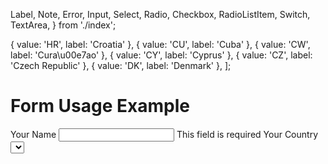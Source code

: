 
  Label,
  Note,
  Error,
  Input,
  Select,
  Radio,
  Checkbox,
  RadioListItem,
  Switch,
  TextArea,
} from './index';

  { value: 'HR', label: 'Croatia' },
  { value: 'CU', label: 'Cuba' },
  { value: 'CW', label: 'Cura\u00e7ao' },
  { value: 'CY', label: 'Cyprus' },
  { value: 'CZ', label: 'Czech Republic' },
  { value: 'DK', label: 'Denmark' },
];

<Meta title="components/forms/Example" />

# Form Usage Example

<Canvas>
  <DSProvider>
    <form>
      <Stack gap="md">
        <Stack>
          <Label>Your Name</Label>
          <Input type="text" isInvalid />
          <Error>This field is required</Error>
        </Stack>
        <Stack>
          <Label>Your Country</Label>
          <Select options={options} />
          <Note>Where you currently live</Note>
        </Stack>
        <Stack>
          <Label>I am</Label>
          <Stack gap="xs">
            <Radio name="species" radioId="human" label="Human" value="human" />
            <Radio
              name="species"
              radioId="animal"
              label="Animal"
              value="animal"
            />
          </Stack>
        </Stack>
        <Stack>
          <Label>My hobbies</Label>
          <Stack gap="xs">
            <Checkbox
              name="hobbies"
              checkboxId="reading"
              label="Reading"
              value="reading"
            />
            <Checkbox
              name="hobbies"
              checkboxId="sleeping"
              label="Sleeping"
              value="sleeping"
            />
            <Checkbox
              name="hobbies"
              checkboxId="programming"
              label="Programming"
              value="programming"
            />
            <Checkbox
              name="hobbies"
              checkboxId="testing"
              label="Testing"
              value="testing"
            />
          </Stack>
        </Stack>
        <Stack>
          <Label>Where did you learn about us?</Label>
          <Stack gap="xs">
            <RadioListItem group="knowledge" itemId="collegue">
              Collegue
            </RadioListItem>
            <RadioListItem group="knowledge" itemId="internet">
              Internet
            </RadioListItem>
            <RadioListItem group="knowledge" itemId="youtube">
              YouTube
            </RadioListItem>
            <RadioListItem group="knowledge" itemId="television">
              Television
            </RadioListItem>
          </Stack>
        </Stack>
        <Stack justify="flex-start">
          <Label>Do you want to make your profile public?</Label>
          <Switch switchId="public" label="public" />
        </Stack>
        <Stack>
          <Label>Your message to us</Label>
          <TextArea maxLength="140" />
        </Stack>
      </Stack>
    </form>
  </DSProvider>
</Canvas>
